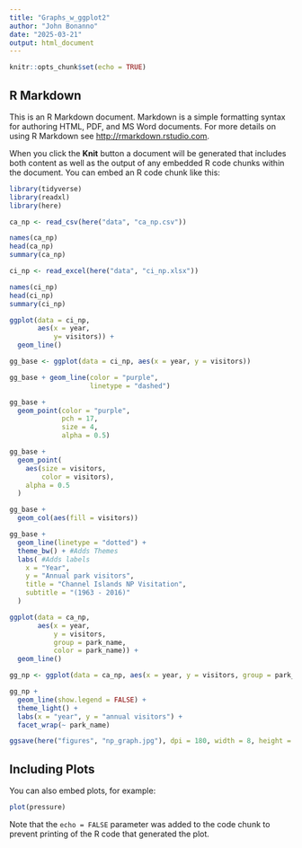 ```yaml
---
title: "Graphs_w_ggplot2"
author: "John Bonanno"
date: "2025-03-21"
output: html_document
---
```


```r
knitr::opts_chunk$set(echo = TRUE)
```

## R Markdown

This is an R Markdown document. Markdown is a simple formatting syntax for authoring HTML, PDF, and MS Word documents. For more details on using R Markdown see <http://rmarkdown.rstudio.com>.

When you click the **Knit** button a document will be generated that includes both content as well as the output of any embedded R code chunks within the document. You can embed an R code chunk like this:

```r
library(tidyverse)
library(readxl)
library(here)
```


```r
ca_np <- read_csv(here("data", "ca_np.csv"))
```
```r
names(ca_np)
head(ca_np)
summary(ca_np)
```
```r
ci_np <- read_excel(here("data", "ci_np.xlsx"))

names(ci_np)
head(ci_np)
summary(ci_np)

```
```r
ggplot(data = ci_np,
       aes(x = year, 
           y= visitors)) +
  geom_line()
```
```r
gg_base <- ggplot(data = ci_np, aes(x = year, y = visitors))

gg_base + geom_line(color = "purple",
                    linetype = "dashed")
```

```r
gg_base + 
  geom_point(color = "purple",
             pch = 17,
             size = 4,
             alpha = 0.5)
```
```r
gg_base + 
  geom_point(
    aes(size = visitors,
        color = visitors),
    alpha = 0.5
  )
```

```r
gg_base + 
  geom_col(aes(fill = visitors))
```
```r
gg_base +
  geom_line(linetype = "dotted") +
  theme_bw() + #Adds Themes
  labs( #Adds labels 
    x = "Year",
    y = "Annual park visitors",
    title = "Channel Islands NP Visitation",
    subtitle = "(1963 - 2016)" 
  )
```
```r
ggplot(data = ca_np, 
       aes(x = year, 
           y = visitors, 
           group = park_name,
           color = park_name)) +
  geom_line()
```
```r
gg_np <- ggplot(data = ca_np, aes(x = year, y = visitors, group = park_name))

gg_np +
  geom_line(show.legend = FALSE) +
  theme_light() + 
  labs(x = "year", y = "annual visitors") +
  facet_wrap(~ park_name)


```
```r
ggsave(here("figures", "np_graph.jpg"), dpi = 180, width = 8, height = 7)
```


## Including Plots

You can also embed plots, for example:

```r
plot(pressure)
```

Note that the `echo = FALSE` parameter was added to the code chunk to prevent printing of the R code that generated the plot.
